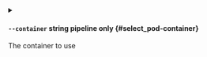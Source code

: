 
<details className="config-field -function" data-expandable="false">
<summary>

#### `--container` <span className="config-field-type">string</span> <span className="config-field-enum"></span> <span className="config-field-default -return"></span> <span className="config-field-required" data-required="false">pipeline only</span>  {#select_pod-container}

The container to use

</summary>



</details>
